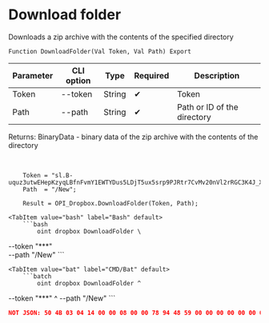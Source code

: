 ﻿---
sidebar_position: 12
---


# Download folder
 Downloads a zip archive with the contents of the specified directory



`Function DownloadFolder(Val Token, Val Path) Export`

  | Parameter | CLI option | Type | Required | Description |
  |-|-|-|-|-|
  | Token | --token | String | &#x2714; | Token |
  | Path | --path | String | &#x2714; | Path or ID of the directory |

  
  Returns:  BinaryData - binary data of the zip archive with the contents of the directory

<br/>




```bsl title="1C:Enterprise/OneScript code example"
    Token = "sl.B-uquz3utwEHepKzyqLBfnFvmY1EWTYDus5LDjT5ux5srp9PJRtr7CvMv20nVl2rRGC3K4J_X5...";
    Path  = "/New";

    Result = OPI_Dropbox.DownloadFolder(Token, Path);
```
 

 <Tabs>
  
    <TabItem value="bash" label="Bash" default>
        ```bash
            oint dropbox DownloadFolder \
 --token "***" \
 --path "/New"
        ```
    </TabItem>
  
    <TabItem value="bat" label="CMD/Bat" default>
        ```batch
            oint dropbox DownloadFolder ^
 --token "***" ^
 --path "/New"
        ```
    </TabItem>
</Tabs>


```json title="Result"
NOT JSON: 50 4B 03 04 14 00 00 08 00 00 78 94 48 59 00 00 00 00 00 00 00 00 00 00 00 00 04 00 09 00 4E 65 77 2F 55 54 05 00 01 84 7B 05 67 50 4B 03 04 14 00 08 08 00 00 4F 87 AF 58 00 00 00 00 00 00 00…
```
